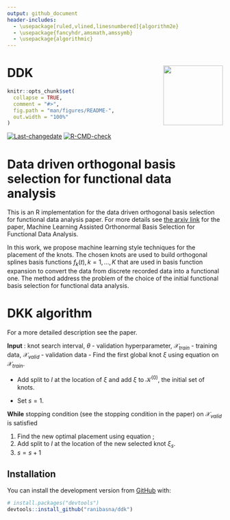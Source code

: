 ```yaml
---
output: github_document
header-includes:
  - \usepackage[ruled,vlined,linesnumbered]{algorithm2e}
  - \usepackage{fancyhdr,amsmath,amssymb}
  - \usepackage{algorithmic}
---
```


# DDK <a href='https://github.com/ranibasna/ddk/'><img src='man/figures/logo.png' align="right" height="139" /></a>



```r
knitr::opts_chunk$set(
  collapse = TRUE,
  comment = "#>",
  fig.path = "man/figures/README-",
  out.width = "100%"
)
```

<!-- badges: start -->
[![Last-changedate](https://img.shields.io/badge/last%20change-`r gsub('-', '--', Sys.Date())`-brightgreen.svg)](/commits/master)
[![R-CMD-check](https://github.com/ranibasna/ddk/workflows/R-CMD-check/badge.svg)](https://github.com/ranibasna/ddk/actions)
<!-- badges: end -->



# Data driven orthogonal basis selection for functional data analysis


<!-- You'll still need to render `README.Rmd` regularly, to keep `README.md` up-to-date. `devtools::build_readme()` is handy for this. You could also use GitHub Actions to re-render `README.Rmd` every time you push. An example workflow can be found here: <https://github.com/r-lib/actions/tree/master/examples>. -->


<!-- In that case, don't forget to commit and push the resulting figure files, so they display on GitHub and CRAN. -->


This is an R implementation for the data driven orthogonal basis selection for functional data analysis paper. For more details see [the arxiv link](https://arxiv.org/pdf/2103.07453.pdf) for the paper, Machine Learning Assisted Orthonormal Basis Selection for Functional Data Analysis.

In this work, we propose machine learning style techniques for the placement of the knots. The chosen knots are used to build orthogonal splines basis functions $f_k(t), k=1,...,K$ that are used in basis function expansion to convert the data from discrete recorded data into a functional one. The method address the problem of the choice of the initial functional basis selection for functional data analysis. 


# DKK algorithm

For a more detailed description see the paper.

**Input** : knot search interval, $\theta$ - validation hyperparameter, $\mathcal X_{train}$ - training data, $\mathcal X_{valid}$ - validation data
- Find the first global knot $\xi$ using equation \ref{new} on $\mathcal X_{train}$.

- Add split to $I$ at the location of $\xi$ and add $\xi$ to $\mathcal{K}^{(0)}$, the initial set of knots.

- Set $s=1$.

 **While** stopping condition (see the stopping condition in the paper) on $\mathcal X_{valid}$ is satisfied
 
  1. Find the new optimal placement using equation \ref{nominated};
  2. Add split to $I$ at the location of the new selected knot $\xi_s$.
  3. $s = s+1$



## Installation

You can install the development version from [GitHub](https://github.com/ranibasna/ddk) with:

``` r
# install.packages("devtools")
devtools::install_github("ranibasna/ddk")
```





